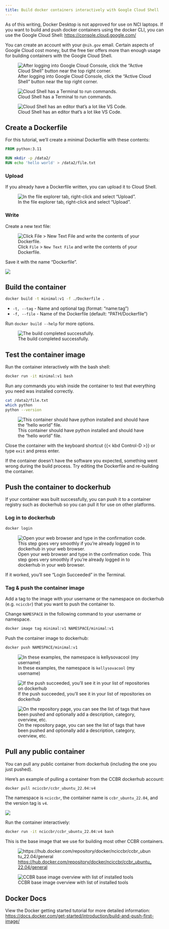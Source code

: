 ```yaml
---
title: Build docker containers interactively with Google Cloud Shell
---
```


As of this writing, Docker Desktop is not approved for use on NCI laptops.
If you want to build and push docker containers using the docker CLI, 
you can use the Google Cloud Shell: <https://console.cloud.google.com/>

You can create an account with your `@nih.gov` email.
Certain aspects of Google Cloud cost money, but the free tier offers more than
enough usage for building containers with the Google Cloud Shell.

![After logging into Google Cloud Console, click the "Active Cloud Shell" button near the top right corner.](img/cloud-console.png)

![Cloud Shell has a Terminal to run commands.](img/cloud-shell-terminal.png)

![Cloud Shell has an editor that's a lot like VS Code.](img/cloud-shell-editor.png)

## Create a Dockerfile

For this tutorial, we'll create a minimal Dockerfile with these contents:

``` dockerfile
FROM python:3.11

RUN mkdir -p /data2/
RUN echo 'hello world' > /data2/file.txt
```

### Upload

If you already have a Dockerfile written, you can upload it to Cloud Shell.

![In the file explorer tab, right-click and select "Upload".](img/editor-upload.png)

### Write

Create a new text file:

![Click `File` > `New Text File` and write the contents of your Dockerfile.](img/file-new.png)

Save it with the name "Dockerfile".

![](img/dockerfile.png)

## Build the container

```sh
docker build -t minimal:v1 -f ./Dockerfile .
```

- `-t, --tag` - Name and optional tag (format: "name:tag")
- `-f, --file` - Name of the Dockerfile (default: "PATH/Dockerfile")

Run `docker build --help` for more options.

![The build completed successfully.](img/docker-build.png)

## Test the container image

Run the container interactively with the bash shell:

```sh
docker run -it minimal:v1 bash
```

Run any commands you wish inside the container to test that everything you need
was installed correctly.

```sh
cat /data2/file.txt
which python
python --version
```

![This container should have python installed and should have the "hello world" file.](img/docker-run-bash.png)

Close the container with the keyboard shortcut {{< kbd Control-D >}} or type `exit` and press enter.

If the container doesn't have the software you expected, 
something went wrong during the build process.
Try editing the Dockerfile and re-building the container.

## Push the container to dockerhub

If your container was built successfully, you can push it to a container registry
such as dockerhub so you can pull it for use on other platforms.

### Log in to dockerhub

```sh
docker login
```

![Open your web browser and type in the confirmation code. This step goes very smoothly if you're already logged in to dockerhub in your web browser.](img/docker-login.png)

If it worked, you'll see "Login Succeeded" in the Terminal.

### Tag & push the container image

Add a tag to the image with your username or the namespace on dockerhub (e.g.
`nciccbr`) that you want to push the container to.

Change `NAMESPACE` in the following command to your username or namespace.

```sh
docker image tag minimal:v1 NAMESPACE/minimal:v1
```

Push the container image to dockerhub:

```sh
docker push NAMESPACE/minimal:v1
```

![In these examples, the namespace is `kellysovacool` (my username)](img/docker-tag-push.png)

![If the push succeeded, you'll see it in your list of repositories on dockerhub](img/dockerhub-repos.png)

![On the repository page, you can see the list of tags that have been pushed and optionally add a description, category, overview, etc.](img/dockerhub-minimal.png)

## Pull any public container

You can pull any public container from dockerhub (including the one you just pushed).

Here's an example of pulling a container from the CCBR dockerhub account:

```sh
docker pull nciccbr/ccbr_ubuntu_22.04:v4
```

The namespace is `nciccbr`, the container name is `ccbr_ubuntu_22.04`, and
the version tag is `v4`.

![](img/docker-pull.png)

Run the container interactively:

```sh
docker run -it nciccbr/ccbr_ubuntu_22.04:v4 bash
```

This is the base image that we use for building most other CCBR containers.

![<https://hub.docker.com/repository/docker/nciccbr/ccbr_ubuntu_22.04/general>](img/dockerhub-ubuntu-base.png)

![CCBR base image overview with list of installed tools](img/dockerhub-ubuntu-base-overview.png)

## Docker Docs

View the Docker getting started tutorial for more detailed information:
<https://docs.docker.com/get-started/introduction/build-and-push-first-image/>